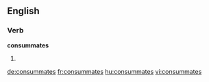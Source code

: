 
==English==

===Verb===
'''consummates'''

# {{third-person singular of|consummate}}

[[de:consummates]]
[[fr:consummates]]
[[hu:consummates]]
[[vi:consummates]]